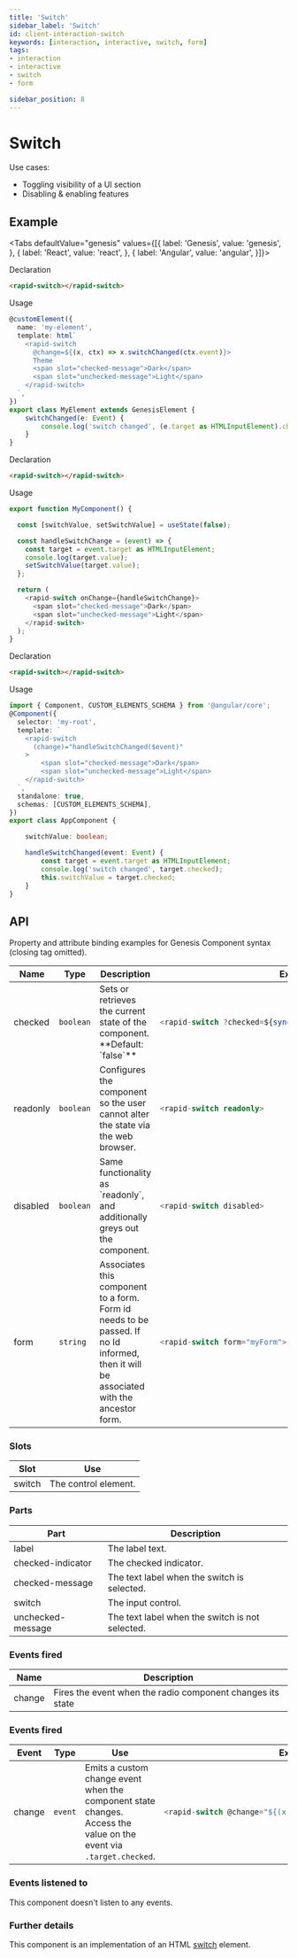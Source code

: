 ```yaml
---
title: 'Switch'
sidebar_label: 'Switch'
id: client-interaction-switch
keywords: [interaction, interactive, switch, form]
tags:
- interaction
- interactive
- switch
- form

sidebar_position: 8
---
```


# Switch

Use cases:
* Toggling visibility of a UI section
* Disabling & enabling features

## Example

<SwitchDemo />

<Tabs defaultValue="genesis" values={[{ label: 'Genesis', value: 'genesis', }, { label: 'React', value: 'react', }, { label: 'Angular', value: 'angular', }]}>

<TabItem value="genesis">

Declaration
```html
<rapid-switch></rapid-switch>
```

Usage
```typescript
@customElement({
  name: 'my-element',
  template: html`
    <rapid-switch
      @change=${(x, ctx) => x.switchChanged(ctx.event)}>
      Theme
      <span slot="checked-message">Dark</span>
      <span slot="unchecked-message">Light</span>
    </rapid-switch>
  `,
})
export class MyElement extends GenesisElement {
    switchChanged(e: Event) {
        console.log('switch changed', (e.target as HTMLInputElement).checked)
    }
}
```

</TabItem>
<TabItem value="react">

Declaration
```html
<rapid-switch></rapid-switch>
```
Usage
```typescript
export function MyComponent() {

  const [switchValue, setSwitchValue] = useState(false);

  const handleSwitchChange = (event) => {
    const target = event.target as HTMLInputElement;
    console.log(target.value);
    setSwitchValue(target.value);
  };

  return (
    <rapid-switch onChange={handleSwitchChange}>
      <span slot="checked-message">Dark</span>
      <span slot="unchecked-message">Light</span>
    </rapid-switch>
  );
}
```
</TabItem>
<TabItem value="angular">

Declaration
```html
<rapid-switch></rapid-switch>
```

Usage
```typescript
import { Component, CUSTOM_ELEMENTS_SCHEMA } from '@angular/core';
@Component({
  selector: 'my-root',
  template: `
    <rapid-switch
      (change)="handleSwitchChanged($event)"
    >
        <span slot="checked-message">Dark</span>
        <span slot="unchecked-message">Light</span>
    </rapid-switch>
  `,
  standalone: true,
  schemas: [CUSTOM_ELEMENTS_SCHEMA],
})
export class AppComponent {

    switchValue: boolean;

    handleSwitchChanged(event: Event) {
        const target = event.target as HTMLInputElement;
        console.log('switch changed', target.checked);
        this.switchValue = target.checked;
    }
}
```
</TabItem>
</Tabs>

## API

Property and attribute binding examples for Genesis Component syntax (closing tag omitted).

<table>
  <thead><tr><th>Name</th><th>Type</th><th>Description</th><th>Example</th></tr></thead>
  <tbody>
    <tr>
      <td>checked</td>
      <td><code>boolean</code></td>
      <td>Sets or retrieves the current state of the component. **Default: `false`**</td>
<td>

```typescript
<rapid-switch ?checked=${sync(x => x.isSelected, 'boolean')}>
```

</td>
    </tr>
    <tr>
      <td>readonly</td>
      <td><code>boolean</code></td>
      <td>Configures the component so the user cannot alter the state via the web browser.</td>
<td>

```typescript
<rapid-switch readonly>
```

</td>
    </tr>
    <tr>
      <td>disabled</td>
      <td><code>boolean</code></td>
      <td>Same functionality as `readonly`, and additionally greys out the component.</td>
<td>

```typescript
<rapid-switch disabled>
```

</td>
    </tr>
    <tr>
      <td>form</td>
      <td><code>string</code></td>
      <td>Associates this component to a form. Form id needs to be passed. If no Id informed, then it will be associated with the ancestor form.</td>
<td>

```typescript
<rapid-switch form="myForm">
```

</td>
    </tr>
  </tbody>
</table>

### Slots

| Slot | Use |
|---|---|
| switch | The control element. |

### Parts

| Part    | Description                                       |
|---------| ------------------------------------------------- |
| label   | The label text.|
| checked-indicator | The checked indicator.|
| checked-message | The text label when the switch is selected.|
| switch  | The input control.|
| unchecked-message | The text label when the switch is not selected.|

### Events fired
| Name    | Description                                                |
|---------|------------------------------------------------------------|
| change  | Fires the event when the radio component changes its state |

### Events fired

<table>
  <thead><tr><th>Event</th><th>Type</th><th>Use</th><th>Example</th></tr></thead>
  <tbody>
    <tr>
      <td>change</td>
      <td><code>event</code></td>
      <td>Emits a custom change event when the component state changes. Access the value on the event via <code>.target.checked</code>.</td>
<td>

```typescript
<rapid-switch @change="${(x) => x.myChangeHandler(event)}">
```

</td>
   </tr>
  </tbody>
</table>



### Events listened to
This component doesn't listen to any events.

### Further details
This component is an implementation of an HTML [switch](https://w3c.github.io/aria/#switch) element.
